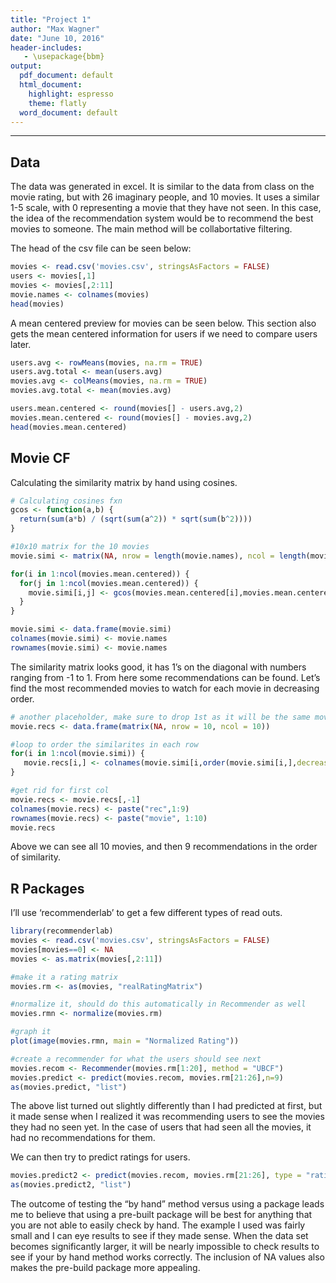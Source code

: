 ```yaml
---
title: "Project 1"
author: "Max Wagner"
date: "June 10, 2016"
header-includes:
   - \usepackage{bbm}
output:
  pdf_document: default
  html_document:
    highlight: espresso
    theme: flatly
  word_document: default
---
```

***

## Data

The data was generated in excel. It is similar to the data from class on the movie rating, but with 26 imaginary people, and 10 movies. It uses a similar 1-5 scale, with 0 representing a movie that they have not seen. In this case, the idea of the recommendation system would be to recommend the best movies to someone. The main method will be collabortative filtering.

The head of the csv file can be seen below:

```r
movies <- read.csv('movies.csv', stringsAsFactors = FALSE)
users <- movies[,1]
movies <- movies[,2:11]
movie.names <- colnames(movies)
head(movies)
```

A mean centered preview for movies can be seen below. This section also gets the mean centered information for users if we need to compare users later.

```r
users.avg <- rowMeans(movies, na.rm = TRUE)
users.avg.total <- mean(users.avg)
movies.avg <- colMeans(movies, na.rm = TRUE)
movies.avg.total <- mean(movies.avg)

users.mean.centered <- round(movies[] - users.avg,2)
movies.mean.centered <- round(movies[] - movies.avg,2)
head(movies.mean.centered)
```

## Movie CF

Calculating the similarity matrix by hand using cosines.

```r
# Calculating cosines fxn
gcos <- function(a,b) {
  return(sum(a*b) / (sqrt(sum(a^2)) * sqrt(sum(b^2))))
}

#10x10 matrix for the 10 movies
movie.simi <- matrix(NA, nrow = length(movie.names), ncol = length(movie.names), dimnames = list(colnames(movie.names), rownames(movie.names)))

for(i in 1:ncol(movies.mean.centered)) {
  for(j in 1:ncol(movies.mean.centered)) {
    movie.simi[i,j] <- gcos(movies.mean.centered[i],movies.mean.centered[j])
  }
}

movie.simi <- data.frame(movie.simi)
colnames(movie.simi) <- movie.names
rownames(movie.simi) <- movie.names
```

The similarity matrix looks good, it has 1's on the diagonal with numbers ranging from -1 to 1. From here some recommendations can be found. Let's find the most recommended movies to watch for each movie in decreasing order.

```r
# another placeholder, make sure to drop 1st as it will be the same movie with a 1.00
movie.recs <- data.frame(matrix(NA, nrow = 10, ncol = 10))

#loop to order the similarites in each row
for(i in 1:ncol(movie.simi)) {
   movie.recs[i,] <- colnames(movie.simi[i,order(movie.simi[i,],decreasing = TRUE)])
}

#get rid for first col
movie.recs <- movie.recs[,-1]
colnames(movie.recs) <- paste("rec",1:9)
rownames(movie.recs) <- paste("movie", 1:10)
movie.recs
```

Above we can see all 10 movies, and then 9 recommendations in the order of similarity.

## R Packages

I'll use 'recommenderlab' to get a few different types of read outs.

```r
library(recommenderlab)
movies <- read.csv('movies.csv', stringsAsFactors = FALSE)
movies[movies==0] <- NA
movies <- as.matrix(movies[,2:11])

#make it a rating matrix
movies.rm <- as(movies, "realRatingMatrix")

#normalize it, should do this automatically in Recommender as well
movies.rmn <- normalize(movies.rm)

#graph it
plot(image(movies.rmn, main = "Normalized Rating"))

#create a recommender for what the users should see next
movies.recom <- Recommender(movies.rm[1:20], method = "UBCF")
movies.predict <- predict(movies.recom, movies.rm[21:26],n=9)
as(movies.predict, "list")
```

The above list turned out slightly differently than I had predicted at first, but it made sense when I realized it was recommending users to see the movies they had no seen yet. In the case of users that had seen all the movies, it had no recommendations for them.

We can then try to predict ratings for users.

```r
movies.predict2 <- predict(movies.recom, movies.rm[21:26], type = "ratingMatrix")
as(movies.predict2, "list")
```

The outcome of testing the "by hand" method versus using a package leads me to believe that using a pre-built package will be best for anything that you are not able to easily check by hand. The example I used was fairly small and I can eye results to see if they made sense. When the data set becomes significantly larger, it will be nearly impossible to check results to see if your by hand method works correctly. The inclusion of NA values also makes the pre-build package more appealing.
